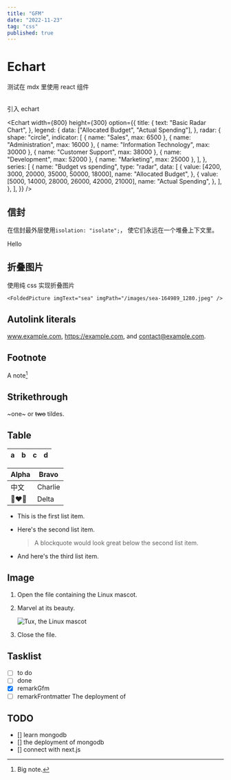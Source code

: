 ```yaml
---
title: "GFM"
date: "2022-11-23"
tag: "css"
published: true
---
```


# Echart

测试在 mdx 里使用 react 组件

<br />
引入 echart

<Echart
  width={800}
  height={300}
  option={{
    title: {
      text: "Basic Radar Chart",
    },
    legend: {
      data: ["Allocated Budget", "Actual Spending"],
    },
    radar: {
      shape: "circle",
      indicator: [
        { name: "Sales", max: 6500 },
        { name: "Administration", max: 16000 },
        { name: "Information Technology", max: 30000 },
        { name: "Customer Support", max: 38000 },
        { name: "Development", max: 52000 },
        { name: "Marketing", max: 25000 },
      ],
    },
    series: [
      {
        name: "Budget vs spending",
        type: "radar",
        data: [
          {
            value: [4200, 3000, 20000, 35000, 50000, 18000],
            name: "Allocated Budget",
          },
          {
            value: [5000, 14000, 28000, 26000, 42000, 21000],
            name: "Actual Spending",
          },
        ],
      },
    ],
  }}
/>

## 信封

在信封最外层使用<Code>isolation: "isolate";</Code>， 使它们永远在一个堆叠上下文里。

<Envelope>Hello</Envelope>

## 折叠图片

使用纯 css 实现折叠图片

```
<FoldedPicture imgText="sea" imgPath="/images/sea-164989_1280.jpeg" />
```

<FoldedPicture imgText="sea" imgPath="/images/sea-164989_1280.jpeg" />

## Autolink literals

www.example.com, https://example.com, and contact@example.com.

## Footnote

A note[^1]

[^1]: Big note.

## Strikethrough

~one~ or ~~two~~ tildes.

## Table

| a   | b   |   c |  d  |
| --- | :-- | --: | :-: |

| Alpha | Bravo   |
| ----- | ------- |
| 中文  | Charlie |
| 👩‍❤️‍👩    | Delta   |

- This is the first list item.
- Here's the second list item.

  > A blockquote would look great below the second list item.

- And here's the third list item.

## Image

1. Open the file containing the Linux mascot.
2. Marvel at its beauty.

   ![Tux, the Linux mascot](/images/cat.jpg)

3. Close the file.

## Tasklist

- [ ] to do
- [ ] done
- [x] remarkGfm
- [ ] remarkFrontmatter
      The deployment of

## TODO

- [] learn mongodb
- [] the deployment of mongodb
- [] connect with next.js
